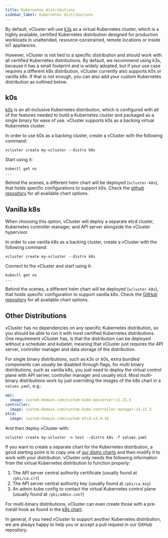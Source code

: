 ```yaml
---
title: Kubernetes distributions
sidebar_label: Kubernetes distributions
---
```



By default, vCluster will use [k3s](https://github.com/k3s-io/k3s) as a virtual Kubernetes cluster, which is a highly available, certified Kubernetes distribution designed for production workloads in unattended, resource-constrained, remote locations or inside IoT appliances.

However, vCluster is not tied to a specific distribution and should work with all certified Kubernetes distributions. By default, we recommend using k3s, because it has a small footprint and is widely adopted, but if your use case requires a different k8s distribution, vCluster currently also supports k0s or vanilla k8s. If that is not enough, you can also add your custom Kubernetes distribution as outlined below.

## k0s

[k0s](https://github.com/k0sproject/k0s) is an all-inclusive Kubernetes distribution, which is configured with all of the features needed to build a Kubernetes cluster and packaged as a single binary for ease of use. vCluster supports k0s as a backing virtual Kubernetes cluster.

In order to use k0s as a backing cluster, create a vCluster with the following command:

```
vcluster create my-vcluster --distro k0s
```

Start using it:
```
kubectl get ns
...
```

Behind the scenes, a different helm chart will be deployed (`vcluster-k0s`), that holds specific configurations to support k0s. Check the [github repository](https://github.com/loft-sh/vcluster/tree/v0.19/charts/k0s) for all available chart options.

## Vanilla k8s

When choosing this option, vCluster will deploy a separate etcd cluster, Kubernetes controller manager, and API server alongside the vCluster hypervisor.

In order to use vanilla k8s as a backing cluster, create a vCluster with the following command:

```
vcluster create my-vcluster --distro k8s
```

Connect to the vCluster and start using it:
```
kubectl get ns
...
```

Behind the scenes, a different helm chart will be deployed (`vcluster-k8s`), that holds specific configuration to support vanilla k8s. Check the [GitHub repository](https://github.com/loft-sh/vcluster/tree/v0.19/charts/k8s) for all available chart options.

## Other Distributions

vCluster has no dependencies on any specific Kubernetes distribution, so you should be able to run it with most certified Kubernetes distributions.
One requirement vCluster has, is that the distribution can be deployed without a scheduler and kubelet, meaning that vCluster just requires the API server, controller manager and data storage of the distribution.

For single binary distributions, such as k3s or k0s, extra bundled components can usually be disabled through flags, for multi binary distributions, such as vanilla k8s, you just need to deploy the virtual control plane with API server, controller manager and usually etcd.
Most multi-binary distributions work by just overriding the images of the k8s chart in a `values.yaml`, e.g.:

```yaml
api:
  image: custom-domain.com/custom-kube-apiserver:v1.21.5
controller:
  image: custom-domain.com/custom-kube-controller-manager:v1.21.5
etcd:
  image: custom-domain.com/custom-etcd:v3.4.16
```

And then deploy vCluster with:

```
vcluster create my-vcluster -n test --distro k8s -f values.yaml
```

If you want to create a separate chart for the Kubernetes distribution, a good starting point is to copy one of [our distro charts](https://github.com/loft-sh/vcluster/tree/v0.19/charts) and then modify it to work with your distribution.
vCluster only needs the following information from the virtual Kubernetes distribution to function properly:
1. The API server central authority certificate (usually found at `/pki/ca.crt`)
2. The API server central authority key (usually found at `/pki/ca.key`)
3. An admin kube config to contact the virtual Kubernetes control plane (usually found at `/pki/admin.conf`)

For multi-binary distributions, vCluster can even create those with a pre-install hook as found in the [k8s chart](https://github.com/loft-sh/vcluster/tree/v0.19/charts/k8s/templates).

In general, if you need vCluster to support another Kubernetes distribution, we are always happy to help you or accept a pull request in our GitHub repository.
